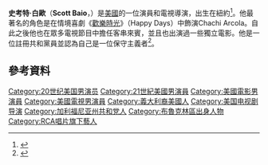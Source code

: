{{expand|time=2016-11-14T07:49:08+00:00}}
'''史考特·白歐'''（'''Scott Baio'''，{{bd|1960年|9月22日}}）是[[美國|美國]]的一位演員和電視導演，出生在紐約<ref>{{cite journal |url=http://www.people.com/people/archive/article/0,,20061439,00.html |title=Scott Baio the Man Who Can't Commit |work=[[People_(magazine)|People]] |date=July 23, 2007 |last=Jones |first=Oliver |volume=68 |issue=4 |accessdate=December 4, 2013 |journal= |archive-date=2016-04-16 |archive-url=https://web.archive.org/web/20160416160519/http://www.people.com/people/archive/article/0,,20061439,00.html |dead-url=no }}</ref>。他最著名的角色是在情境喜劇《[[欢乐时光_(电视剧)|歡樂時光]]》（Happy Days）中飾演Chachi Arcola。自此之後他也在眾多電視節目中擔任客串來賓，並且也出演過一些獨立電影。他是一位註冊共和黨員並認為自己是一位保守主義者<ref>{{cite web |url=http://www.buzzfeed.com/mjs538/40-celebrities-who-are-republicans |title=40 Celebrities Who Are Republicans |publisher=[[Buzzfeed.com|Buzzfeed.com]] |date=November 2, 2010 |accessdate=June 1, 2012 |archive-date=2017-01-12 |archive-url=https://web.archive.org/web/20170112014519/https://www.buzzfeed.com/mjs538/40-celebrities-who-are-republicans |dead-url=no }}</ref>。

==參考資料==
{{reflist}}

{{DEFAULTSORT: Baio, Scott}}
[[Category:20世纪美国男演员|Category:20世纪美国男演员]]
[[Category:21世紀美國男演員|Category:21世紀美國男演員]]
[[Category:美國電影男演員|Category:美國電影男演員]]
[[Category:美國電視男演員|Category:美國電視男演員]]
[[Category:義大利裔美國人|Category:義大利裔美國人]]
[[Category:美国电视剧导演|Category:美国电视剧导演]]
[[Category:加利福尼亚州共和党人|Category:加利福尼亚州共和党人]]
[[Category:布魯克林區出身人物|Category:布魯克林區出身人物]]
[[Category:RCA唱片旗下藝人|Category:RCA唱片旗下藝人]]